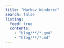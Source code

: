 ```yaml
---
title: "Markov Wanderer"
search: false
listing:
  feed: true
  contents:
    - "blog/**/*.qmd"
    - "blog/**/*.md"
---
```


